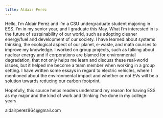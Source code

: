 ```yaml
---
title: Aldair Perez
---
```


Hello, I'm Aldair Perez and I'm a CSU undergraduate student majoring in ESS. I'm in my senior year, and I graduate this May. What I'm interested in is the future of sustainability of our world, such as adopting cleaner energy/fuel and development of our society. I have learned about systems thinking, the ecological aspect of our planet, e-waste, and math courses to improve my knowledge. I worked on group projects, such as talking about nuclear energy and if corporations are blamed for environmental degradation, that not only helps me learn and discuss these real-world issues, but it helped me become a team member when working in a group setting. I have written some essays in regard to electric vehicles, where I mentioned about the environmental impact and whether or not EVs will be a solution towards reducing our carbon footprint.

Hopefully, this source helps readers understand my reason for having ESS as my major and the kind of work and thinking I've done in my college years.

aldairperez864\@gmail.com
